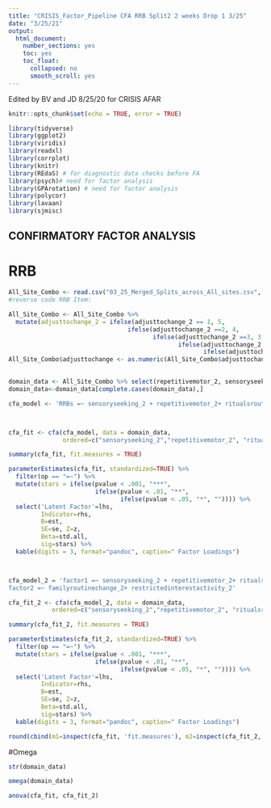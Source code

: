 ```yaml
---
title: "CRISIS_Factor_Pipeline CFA RRB Split2 2 weeks Drop 1 3/25"
date: "3/25/21"
output:
  html_document:
    number_sections: yes
    toc: yes
    toc_float:
      collapsed: no
      smooth_scroll: yes
---
```

Edited by BV and JD 8/25/20 for CRISIS AFAR

```r
knitr::opts_chunk$set(echo = TRUE, error = TRUE)
```

```r
library(tidyverse)
library(ggplot2)
library(viridis)
library(readxl)
library(corrplot)
library(knitr)
library(REdaS) # for diagnostic data checks before FA
library(psych)# need for factor analysis
library(GPArotation) # need for factor analysis
library(polycor)
library(lavaan)
library(sjmisc)

```


## CONFIRMATORY FACTOR ANALYSIS

# RRB
```r
All_Site_Combo <- read.csv("03_25_Merged_Splits_across_All_sites.csv", header = TRUE, sep = ",")
#reverse code RRB Item:

All_Site_Combo <- All_Site_Combo %>%
  mutate(adjusttochange_2 = ifelse(adjusttochange_2 == 1, 5,
                                 ifelse(adjusttochange_2 ==2, 4,
                                        ifelse(adjusttochange_2 ==3, 3,
                                               ifelse(adjusttochange_2 ==4, 2,
                                                      ifelse(adjusttochange_2 ==5, 1, "check"))))))
All_Site_Combo$adjusttochange <- as.numeric(All_Site_Combo$adjusttochange_2)
                                            

domain_data <- All_Site_Combo %>% select(repetitivemotor_2, sensoryseeking_2, ritualsroutines_2, adjusttochange_2, familyroutinechange_2, restrictedinterestactivity_2)
domain_data<-domain_data[complete.cases(domain_data),]

cfa_model <- 'RRBs =~ sensoryseeking_2 + repetitivemotor_2+ ritualsroutines_2 + familyroutinechange_2 + restrictedinterestactivity_2' 



cfa_fit <- cfa(cfa_model, data = domain_data,
               ordered=c("sensoryseeking_2","repetitivemotor_2", "ritualsroutines_2", "familyroutinechange_2","restrictedinterestactivity_2"))

summary(cfa_fit, fit.measures = TRUE)

parameterEstimates(cfa_fit, standardized=TRUE) %>% 
  filter(op == "=~") %>% 
  mutate(stars = ifelse(pvalue < .001, "***", 
                        ifelse(pvalue < .01, "**", 
                               ifelse(pvalue < .05, "*", "")))) %>%
  select('Latent Factor'=lhs, 
         Indicator=rhs, 
         B=est, 
         SE=se, Z=z, 
         Beta=std.all, 
         sig=stars) %>% 
  kable(digits = 3, format="pandoc", caption=" Factor Loadings")




```


```r

cfa_model_2 = 'factor1 =~ sensoryseeking_2 + repetitivemotor_2+ ritualsroutines_2
factor2 =~ familyroutinechange_2+ restrictedinterestactivity_2'

cfa_fit_2 <- cfa(cfa_model_2, data = domain_data,
            ordered=c("sensoryseeking_2","repetitivemotor_2", "ritualsroutines_2", "familyroutinechange_2","restrictedinterestactivity_2"))

summary(cfa_fit_2, fit.measures = TRUE)

parameterEstimates(cfa_fit_2, standardized=TRUE) %>% 
  filter(op == "=~") %>% 
  mutate(stars = ifelse(pvalue < .001, "***", 
                        ifelse(pvalue < .01, "**", 
                               ifelse(pvalue < .05, "*", "")))) %>%
  select('Latent Factor'=lhs, 
         Indicator=rhs, 
         B=est, 
         SE=se, Z=z, 
         Beta=std.all, 
         sig=stars) %>% 
  kable(digits = 3, format="pandoc", caption=" Factor Loadings")


```


```r
round(cbind(m1=inspect(cfa_fit, 'fit.measures'), m2=inspect(cfa_fit_2, 'fit.measures')),3)


```

#Omega
```r

str(domain_data) 

omega(domain_data)
```

```r

anova(cfa_fit, cfa_fit_2)

```


